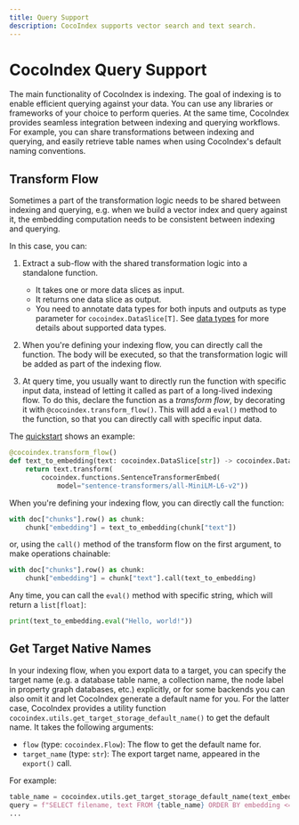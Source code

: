 ```yaml
---
title: Query Support
description: CocoIndex supports vector search and text search.
---
```



# CocoIndex Query Support

The main functionality of CocoIndex is indexing.
The goal of indexing is to enable efficient querying against your data.
You can use any libraries or frameworks of your choice to perform queries.
At the same time, CocoIndex provides seamless integration between indexing and querying workflows.
For example, you can share transformations between indexing and querying, and easily retrieve table names when using CocoIndex's default naming conventions.

## Transform Flow

Sometimes a part of the transformation logic needs to be shared between indexing and querying,
e.g. when we build a vector index and query against it, the embedding computation needs to be consistent between indexing and querying.

In this case, you can:

1.  Extract a sub-flow with the shared transformation logic into a standalone function.
    *   It takes one or more data slices as input.
    *   It returns one data slice as output.
    *   You need to annotate data types for both inputs and outputs as type parameter for `cocoindex.DataSlice[T]`. See [data types](./core/data_types.mdx) for more details about supported data types.

2.  When you're defining your indexing flow, you can directly call the function.
    The body will be executed, so that the transformation logic will be added as part of the indexing flow.

3.  At query time, you usually want to directly run the function with specific input data, instead of letting it called as part of a long-lived indexing flow.
    To do this, declare the function as a *transform flow*, by decorating it with `@cocoindex.transform_flow()`.
    This will add a `eval()` method to the function, so that you can directly call with specific input data.


<Tabs>
<TabItem value="python" label="Python">

The [quickstart](getting_started/quickstart#step-41-extract-common-transformations) shows an example:

```python
@cocoindex.transform_flow()
def text_to_embedding(text: cocoindex.DataSlice[str]) -> cocoindex.DataSlice[list[float]]:
    return text.transform(
        cocoindex.functions.SentenceTransformerEmbed(
            model="sentence-transformers/all-MiniLM-L6-v2"))
```

When you're defining your indexing flow, you can directly call the function:

```python
with doc["chunks"].row() as chunk:
    chunk["embedding"] = text_to_embedding(chunk["text"])
```

or, using the `call()` method of the transform flow on the first argument, to make operations chainable:

```python
with doc["chunks"].row() as chunk:
    chunk["embedding"] = chunk["text"].call(text_to_embedding)
```

Any time, you can call the `eval()` method with specific string, which will return a `list[float]`:

```python
print(text_to_embedding.eval("Hello, world!"))
```

</TabItem>
</Tabs>

## Get Target Native Names

In your indexing flow, when you export data to a target, you can specify the target name (e.g. a database table name, a collection name, the node label in property graph databases, etc.) explicitly,
or for some backends you can also omit it and let CocoIndex generate a default name for you.
For the latter case, CocoIndex provides a utility function `cocoindex.utils.get_target_storage_default_name()` to get the default name.
It takes the following arguments:

*   `flow` (type: `cocoindex.Flow`): The flow to get the default name for.
*   `target_name` (type: `str`): The export target name, appeared in the `export()` call.

For example:

<Tabs>
<TabItem value="python" label="Python">

```python
table_name = cocoindex.utils.get_target_storage_default_name(text_embedding_flow, "doc_embeddings")
query = f"SELECT filename, text FROM {table_name} ORDER BY embedding <=> %s::vector DESC LIMIT 5"
...
```

</TabItem>
</Tabs>

